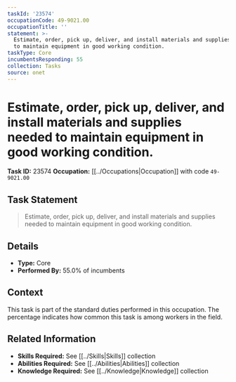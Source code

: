 ```yaml
---
taskId: '23574'
occupationCode: 49-9021.00
occupationTitle: ''
statement: >-
  Estimate, order, pick up, deliver, and install materials and supplies needed
  to maintain equipment in good working condition.
taskType: Core
incumbentsResponding: 55
collection: Tasks
source: onet
---
```

# Estimate, order, pick up, deliver, and install materials and supplies needed to maintain equipment in good working condition.

**Task ID:** 23574
**Occupation:** [[../Occupations|Occupation]] with code `49-9021.00`

## Task Statement

> Estimate, order, pick up, deliver, and install materials and supplies needed to maintain equipment in good working condition.

## Details

- **Type:** Core
- **Performed By:** 55.0% of incumbents

## Context

This task is part of the standard duties performed in this occupation. The percentage indicates how common this task is among workers in the field.

## Related Information

- **Skills Required:** See [[../Skills|Skills]] collection
- **Abilities Required:** See [[../Abilities|Abilities]] collection
- **Knowledge Required:** See [[../Knowledge|Knowledge]] collection
